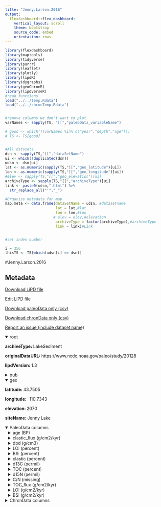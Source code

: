 ```yaml
---
title: "Jenny.Larson.2016"
output: 
  flexdashboard::flex_dashboard:
    vertical_layout: scroll
    theme: bootstrap
    source_code: embed
    orientation: rows
---
```


```r
library(flexdashboard)
library(maptools)
library(tidyverse)
library(purrr)
library(leaflet)
library(plotly)
library(lipdR)
library(dygraphs)
library(geoChronR)
library(lipdverseR)
#read functions
load("../../temp.Rdata")
load("../../chronTemp.Rdata")


#remove columns we don't want to plot
varNames <- sapply(TS, "[[","paleoData_variableName")

# good <- which(!(varNames %in% c("year","depth","age")))
# TS <- TS[good]


#All datasets
dsn <- sapply(TS,"[[","dataSetName")
ui <- which(!duplicated(dsn))
udsn <- dsn[ui]
lat <- as.numeric(sapply(TS,"[[","geo_latitude")[ui])
lon <- as.numeric(sapply(TS,"[[","geo_longitude")[ui])
#elev <- sapply(TS,"[[","geo_elevation")[ui]
archiveType <- sapply(TS,"[[","archiveType")[ui]
link <- paste0(udsn,".html") %>% 
  str_replace_all("'","_")

#Organize metadata for map
map.meta <- data.frame(dataSetName = udsn, #datasetname
                       lat = lat,#lat
                       lon = lon,#lon
                      # elev = elev,#elevation
                       archiveType = factor(archiveType),#archiveType
                       link = link)#Link


#set index number

i = 356
thisTS <- TS[which(udsn[i] == dsn)]
```
#Jenny.Larson.2016

Metadata {.sidebar}
-------------------------------------
[Download LiPD file](Jenny.Larson.2016.lpd)
            

[Edit LiPD file](http://lipd.net/playground?source=http://lipdverse.org/globalHolocene/0_25_5/Jenny.Larson.2016.lpd)
            

[Download paleoData only (csv)](Jenny.Larson.2016.csv)
            

[Download chronData only (csv)](Jenny.Larson.2016-chron.csv)
            

[Report an issue (include dataset name)](https://github.com/nickmckay/LiPDverse/issues)

<details open style="margin-left: 0px">
<summary>root</summary>
<p style="margin-left: 0px"><strong>archiveType: </strong>LakeSediment
<p style="margin-left: 0px"><strong>originalDataURL: </strong>https://www.ncdc.noaa.gov/paleo/study/20128
<p style="margin-left: 0px"><strong>lipdVersion: </strong>1.3
</details>
<details>
<summary>pub</summary>
<details style="margin-left: 10px">
<summary>pub1</summary>
<p style="margin-left: 10px"><strong>author: </strong>list(list(name = "Larsen, Darren J."), list(name = "Finkenbinder, Matthew S."), list(name = "Abbott, Mark B."), list(name = "Ofstun, Adam R."))
<p style="margin-left: 10px"><strong>journal: </strong>Quaternary Science Reviews
<p style="margin-left: 10px"><strong>volume: </strong>138
<p style="margin-left: 10px"><strong>pages: </strong>62-75
<p style="margin-left: 10px"><strong>title: </strong>Deglaciation and postglacial environmental changes in the Teton Mountain Range recorded at Jenny Lake, Grand Teton National Park, WY
</details>
<details style="margin-left: 10px">
<summary>pub2</summary>
<p style="margin-left: 10px"><strong>author: </strong>list(list(name = NA))
</details>
</details>
<details open style="margin-left: 0px">
<summary>geo</summary>
<p style="margin-left: 0px"><strong>latitude: </strong>43.7505
<p style="margin-left: 0px"><strong>longitude: </strong>-110.7343
<p style="margin-left: 0px"><strong>elevation: </strong>2070
<p style="margin-left: 0px"><strong>siteName: </strong>Jenny Lake
</details>
<details open>
<summary>PaleoData columns</summary>
<details style="margin-left: 10px">
<summary>age (BP)</summary>
<p style="margin-left: 10px"><strong>TSid: </strong>WEB9c68af15
<p style="margin-left: 10px"><strong>variableName: </strong>age
<p style="margin-left: 10px"><strong>units: </strong>BP
<p style="margin-left: 10px"><strong>description: </strong>calendar years before present
</details>
<details style="margin-left: 10px">
<summary>clastic_flux (g/cm2/kyr)</summary>
<p style="margin-left: 10px"><strong>TSid: </strong>WEB9887226c
<p style="margin-left: 10px"><strong>variableName: </strong>clastic_flux
<p style="margin-left: 10px"><strong>units: </strong>g/cm2/kyr
<p style="margin-left: 10px"><strong>description: </strong>clasticflux Clastic fraction, , , g/cm2/kyr
<p style="margin-left: 10px"><strong>useInGlobalTemperatureAnalysis: </strong>TRUE
<details>
<summary>interpretation</summary>
<details style="margin-left: 20px">
<summary>1</summary>
<p style="margin-left: 20px"><strong>direction: </strong>positive
<p style="margin-left: 20px"><strong>scope: </strong>climate
<p style="margin-left: 20px"><strong>seasonality: </strong>1 2 3 4 5 6 7 8 9 10 11 12
<p style="margin-left: 20px"><strong>variable: </strong>ELA
<p style="margin-left: 20px"><strong>variableDetail: </strong>Glacier Extent
</details>
</details>
</details>
<details style="margin-left: 10px">
<summary>dbd (g/cm3)</summary>
<p style="margin-left: 10px"><strong>TSid: </strong>WEB501638f3
<p style="margin-left: 10px"><strong>variableName: </strong>dbd
<p style="margin-left: 10px"><strong>units: </strong>g/cm3
<p style="margin-left: 10px"><strong>description: </strong>dry bulk density, , , g/cm3
<p style="margin-left: 10px"><strong>useInGlobalTemperatureAnalysis: </strong>FALSE
</details>
<details style="margin-left: 10px">
<summary>LOI (percent)</summary>
<p style="margin-left: 10px"><strong>TSid: </strong>WEB456b60bf
<p style="margin-left: 10px"><strong>variableName: </strong>LOI
<p style="margin-left: 10px"><strong>units: </strong>percent
<p style="margin-left: 10px"><strong>description: </strong>loss-on-ignition at 550 degrees C
<p style="margin-left: 10px"><strong>useInGlobalTemperatureAnalysis: </strong>FALSE
</details>
<details style="margin-left: 10px">
<summary>BSi (percent)</summary>
<p style="margin-left: 10px"><strong>TSid: </strong>WEB8ba728c4
<p style="margin-left: 10px"><strong>variableName: </strong>BSi
<p style="margin-left: 10px"><strong>units: </strong>percent
<p style="margin-left: 10px"><strong>description: </strong>Biogenic silica
<p style="margin-left: 10px"><strong>useInGlobalTemperatureAnalysis: </strong>FALSE
</details>
<details style="margin-left: 10px">
<summary>clastic (percent)</summary>
<p style="margin-left: 10px"><strong>TSid: </strong>WEB705f9850
<p style="margin-left: 10px"><strong>variableName: </strong>clastic
<p style="margin-left: 10px"><strong>units: </strong>percent
<p style="margin-left: 10px"><strong>description: </strong>Clastic fraction
<p style="margin-left: 10px"><strong>useInGlobalTemperatureAnalysis: </strong>FALSE
</details>
<details style="margin-left: 10px">
<summary>d13C (permil)</summary>
<p style="margin-left: 10px"><strong>TSid: </strong>WEB4b5c6fb4
<p style="margin-left: 10px"><strong>variableName: </strong>d13C
<p style="margin-left: 10px"><strong>units: </strong>permil
<p style="margin-left: 10px"><strong>description: </strong>d13CVPDB d13C, , , per mil VPDB
<p style="margin-left: 10px"><strong>useInGlobalTemperatureAnalysis: </strong>FALSE
</details>
<details style="margin-left: 10px">
<summary>TOC (percent)</summary>
<p style="margin-left: 10px"><strong>TSid: </strong>WEB0e853c9d
<p style="margin-left: 10px"><strong>variableName: </strong>TOC
<p style="margin-left: 10px"><strong>units: </strong>percent
<p style="margin-left: 10px"><strong>description: </strong>Total organic carbon
<p style="margin-left: 10px"><strong>useInGlobalTemperatureAnalysis: </strong>FALSE
</details>
<details style="margin-left: 10px">
<summary>d15N (permil)</summary>
<p style="margin-left: 10px"><strong>TSid: </strong>WEBda148bc7
<p style="margin-left: 10px"><strong>variableName: </strong>d15N
<p style="margin-left: 10px"><strong>units: </strong>permil
<p style="margin-left: 10px"><strong>description: </strong>d15N d15N, , , per mil N2
<p style="margin-left: 10px"><strong>useInGlobalTemperatureAnalysis: </strong>FALSE
</details>
<details style="margin-left: 10px">
<summary>C/N (missing)</summary>
<p style="margin-left: 10px"><strong>TSid: </strong>WEB5f7bbcf1
<p style="margin-left: 10px"><strong>variableName: </strong>C/N
<p style="margin-left: 10px"><strong>units: </strong>missing
<p style="margin-left: 10px"><strong>description: </strong>c/n carbon/nitrogen ratio
<p style="margin-left: 10px"><strong>useInGlobalTemperatureAnalysis: </strong>FALSE
</details>
<details style="margin-left: 10px">
<summary>TOC_flux (g/cm2/kyr)</summary>
<p style="margin-left: 10px"><strong>TSid: </strong>WEBa32e5310
<p style="margin-left: 10px"><strong>variableName: </strong>TOC_flux
<p style="margin-left: 10px"><strong>units: </strong>g/cm2/kyr
<p style="margin-left: 10px"><strong>description: </strong>Total Organic Carbon flux, , , g/cm2/kyr
<p style="margin-left: 10px"><strong>useInGlobalTemperatureAnalysis: </strong>FALSE
</details>
<details style="margin-left: 10px">
<summary>LOI (g/cm2/kyr)</summary>
<p style="margin-left: 10px"><strong>TSid: </strong>WEB25692838
<p style="margin-left: 10px"><strong>variableName: </strong>LOI
<p style="margin-left: 10px"><strong>units: </strong>g/cm2/kyr
<p style="margin-left: 10px"><strong>description: </strong>oss-on-ignition flux, , , g/cm2/kyr
<p style="margin-left: 10px"><strong>useInGlobalTemperatureAnalysis: </strong>FALSE
</details>
<details style="margin-left: 10px">
<summary>BSi (g/cm2/kyr)</summary>
<p style="margin-left: 10px"><strong>TSid: </strong>WEB6179cd65
<p style="margin-left: 10px"><strong>variableName: </strong>BSi
<p style="margin-left: 10px"><strong>units: </strong>g/cm2/kyr
<p style="margin-left: 10px"><strong>description: </strong>bio-siflux Biogenic Silica, , , g/cm2/kyr
<p style="margin-left: 10px"><strong>useInGlobalTemperatureAnalysis: </strong>FALSE
</details>
<details>
<summary>ChronData columns</summary>
<details style="margin-left: 10px">
<summary>depth (cm)</summary>
<p style="margin-left: 10px"><strong>TSid: </strong>WEB7683dc1f
<p style="margin-left: 10px"><strong>variableName: </strong>depth
<p style="margin-left: 10px"><strong>units: </strong>cm
</details>
<details style="margin-left: 10px">
<summary>age (yrBP)</summary>
<p style="margin-left: 10px"><strong>TSid: </strong>WEBaddb5f3a
<p style="margin-left: 10px"><strong>variableName: </strong>age
<p style="margin-left: 10px"><strong>units: </strong>yrBP
<p style="margin-left: 10px"><strong>description: </strong>Radiocarbon age uncalibrated
</details>
<details style="margin-left: 10px">
<summary>core (NA)</summary>
<p style="margin-left: 10px"><strong>TSid: </strong>WEB05f29a47
<p style="margin-left: 10px"><strong>variableName: </strong>core
<p style="margin-left: 10px"><strong>units: </strong>NA
</details>
<details style="margin-left: 10px">
<summary>material (NA)</summary>
<p style="margin-left: 10px"><strong>TSid: </strong>WEB9f553f13
<p style="margin-left: 10px"><strong>variableName: </strong>material
<p style="margin-left: 10px"><strong>units: </strong>NA
</details>
<details style="margin-left: 10px">
<summary>error (yr)</summary>
<p style="margin-left: 10px"><strong>TSid: </strong>WEB02b6b3d0
<p style="margin-left: 10px"><strong>variableName: </strong>error
<p style="margin-left: 10px"><strong>units: </strong>yr
<p style="margin-left: 10px"><strong>description: </strong>uncalibrated radiocarbon age error
</details>
<details style="margin-left: 10px">
<summary>type (NA)</summary>
<p style="margin-left: 10px"><strong>TSid: </strong>WEB1a914d75
<p style="margin-left: 10px"><strong>variableName: </strong>type
<p style="margin-left: 10px"><strong>units: </strong>NA
</details>

Row {.tabset .tabset-fade}
-----------------------------------------------------------------------

### Sitemap

```r
  map.meta.split <- split(map.meta, map.meta$archiveType)


factpal <- colorFactor("Paired",map.meta$archiveType)
buff <- 15
l <- leaflet() %>% 
  addTiles() %>% 
  fitBounds(map.meta$lon[i]-buff,map.meta$lat[i]-buff,map.meta$lon[i]+buff,map.meta$lat[i]+buff)
  

  
  
names(map.meta.split) %>%
  purrr::walk( function(df) {
    l <<- l %>%
      addMarkers(data=map.meta.split[[df]],
                 lng=~lon, lat=~lat,
                 label=~as.character(archiveType),
                 popup=~paste(str_c('Dataset: <a href="',link,'">',dataSetName,'</a>'),
                                 # str_c("Elevation: ",elev),
                                  str_c("Archive Type: ",archiveType),
                                  sep = "<br>"),
                 group = df,
                 clusterOptions = markerClusterOptions(removeOutsideVisibleBounds = F),
                 labelOptions = labelOptions(noHide = F,
                                             direction = 'auto'))
  })

l %>%
  addLayersControl(position = "bottomleft",
    overlayGroups = names(map.meta.split),
    options = layersControlOptions(collapsed = FALSE,
                                   opacity = 0.8)
  )
```

### Search the LiPDverse (Beta! doesn't work well yet)
```r
#Add google search bar
htmltools::includeHTML("../../googleSearchChunk.html")
```


Row {.tabset .tabset-fade}
-----------------------------------------------------------------------

### clastic_flux (g/cm2/kyr)
```r
plotCol(thisTS,ind = 13)
```

### dbd (g/cm3)
```r
plotCol(thisTS,ind = 2)
```

### LOI (percent)
```r
plotCol(thisTS,ind = 3)
```

### BSi (percent)
```r
plotCol(thisTS,ind = 4)
```

### clastic (percent)
```r
plotCol(thisTS,ind = 5)
```

### d13C (permil)
```r
plotCol(thisTS,ind = 6)
```

### TOC (percent)
```r
plotCol(thisTS,ind = 7)
```

### d15N (permil)
```r
plotCol(thisTS,ind = 8)
```

### C/N (missing)
```r
plotCol(thisTS,ind = 9)
```

### TOC_flux (g/cm2/kyr)
```r
plotCol(thisTS,ind = 10)
```

### LOI (g/cm2/kyr)
```r
plotCol(thisTS,ind = 11)
```

### BSi (g/cm2/kyr)
```r
plotCol(thisTS,ind = 12)
```

Row {.tabset .tabset-fade}
-----------------------------------------------------------------------

### depth (cm)
```r
plotCol(chronTS,ind = 2)
```

### age (yrBP)
```r
plotCol(chronTS,ind = 4)
```

### core (NA)
```r
plotCol(chronTS,ind = 1)
```

### material (NA)
```r
plotCol(chronTS,ind = 3)
```

### error (yr)
```r
plotCol(chronTS,ind = 5)
```

### type (NA)
```r
plotCol(chronTS,ind = 6)
```
